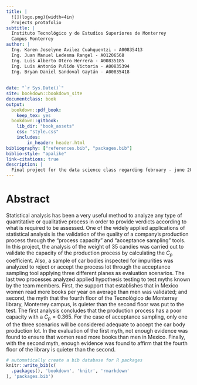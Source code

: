 ```yaml
---
title: |
  ![](logo.png){width=4in}  
  Projects protafolio
subtitle: |
  Instituto Tecnológico y de Estudios Superiores de Monterrey  
  Campus Monterrey
author: |
  Ing. Karen Joselyne Avilez Cuahquentzi - A00835413  
  Ing. Juan Manuel Ledesma Rangel - A01206568  
  Ing. Luis Alberto Otero Herrera - A00835185  
  Ing. Luis Antonio Pulido Victoria - A00835394  
  Ing. Bryan Daniel Sandoval Gaytán - A00835418  
    
    
date: "`r Sys.Date()`"
site: bookdown::bookdown_site
documentclass: book
output:
  bookdown::pdf_book:
    keep_tex: yes
  bookdown::gitbook:
    lib_dir: "book_assets"
    css: "style.css"
    includes:
        in_header: header.html
bibliography: ["references.bib", "packages.bib"]
biblio-style: "apalike"
link-citations: true
description: |
  Final project for the data science class regarding february - june 2022 semester
---
```


# Abstract

Statistical analysis has been a very useful method to analyze any type of quantitative or qualitative process in order to provide verdicts according to what is required to be assessed. One of the widely applied applications of statistical analysis is the validation of the quality of a company's production process through the "process capacity" and "acceptance sampling" tools. In this project, the analysis of the weight of 35 candies was carried out to validate the capacity of the production process by calculating the $C_p$ coefficient. Also, a sample of car bodies inspected for impurities was analyzed to reject or accept the process lot through the acceptance sampling tool applying three different planes as evaluation scenarios. The last two processes analyzed applied hypothesis testing to test myths known by the team members. First, the support that establishes that in Mexico women read more books per year on average than men was validated; and second, the myth that the fourth floor of the Tecnológico de Monterrey library, Monterrey campus, is quieter than the second floor was put to the test. The first analysis concludes that the production process has a poor capacity with a $C_p=0.365$. For the case of acceptance sampling, only one of the three scenarios will be considered adequate to accept the car body production lot. In the evaluation of the first myth, not enough evidence was found to ensure that women read more books than men in Mexico. Finally, with the second myth, enough evidence was found to affirm that the fourth floor of the library is quieter than the second.

```r
# automatically create a bib database for R packages
knitr::write_bib(c(
  .packages(), 'bookdown', 'knitr', 'rmarkdown'
), 'packages.bib')
```
